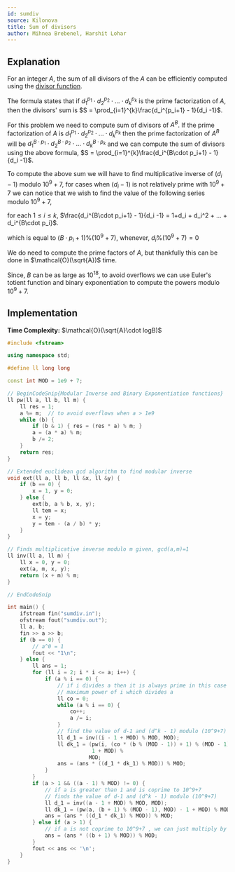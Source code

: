 ```yaml
---
id: sumdiv
source: Kilonova
title: Sum of divisors
author: Mihnea Brebenel, Harshit Lohar
---
```


## Explanation

For an integer $A$, the sum of all divisors of the $A$ can be efficiently
computed using the
[divisor function](https://en.wikipedia.org/wiki/Divisor_function).

The formula states that if $d_1^{p_1} \cdot d_2^{p_2} \cdot ... \cdot d_k^{p_k}$
is the prime factorization of $A$, then the divisors' sum is
$S = \prod_{i=1}^{k}\frac{d_i^{p_i+1} - 1}{d_i -1}$.

For this problem we need to compute sum of divisors of $A^B$. If the prime
factorization of $A$ is $d_1^{p_1} \cdot d_2^{p_2} \cdot ... \cdot d_k^{p_k}$
then the prime factorization of $A^B$ will be
$d_1^{B\cdot p_1} \cdot d_2^{B\cdot p_2} \cdot ... \cdot d_k^{B\cdot p_k}$ and we can compute
the sum of divisors using the above formula,
$S = \prod_{i=1}^{k}\frac{d_i^{B\cdot p_i+1} - 1}{d_i -1}$.

To compute the above sum we will have to find multiplicative inverse of
$(d_i-1)$ modulo $10^9+7$, for cases when $(d_i-1)$ is not relatively prime with
$10^9+7$ we can notice that we wish to find the value of the following series
modulo $10^9+7$,

for each $1 \le i \le k$,
$\frac{d_i^{B\cdot p_i+1} - 1}{d_i -1} = 1+d_i + d_i^2 + ... + d_i^{B\cdot p_i}$.

which is equal to $(B\cdot p_i+1)\%(10^9+7)$, whenever, $d_i\%(10^9+7)=0$

We do need to compute the prime factors of $A$, but thankfully this can be done
in $\mathcal{O}(\sqrt{A})$ time.

Since, $B$ can be as large as $10^{18}$, to avoid overflows we can use Euler's
totient function and binary exponentiation to compute the powers modulo
$10^9+7$.

## Implementation

**Time Complexity:** $\mathcal{O}(\sqrt{A}\cdot logB)$

<LanguageSection>
<CPPSection>

```cpp
#include <fstream>

using namespace std;

#define ll long long

const int MOD = 1e9 + 7;

// BeginCodeSnip{Modular Inverse and Binary Exponentiation functions}
ll pw(ll a, ll b, ll m) {
	ll res = 1;
	a %= m;  // to avoid overflows when a > 1e9
	while (b) {
		if (b & 1) { res = (res * a) % m; }
		a = (a * a) % m;
		b /= 2;
	}
	return res;
}

// Extended euclidean gcd algorithm to find modular inverse
void ext(ll a, ll b, ll &x, ll &y) {
	if (b == 0) {
		x = 1, y = 0;
	} else {
		ext(b, a % b, x, y);
		ll tem = x;
		x = y;
		y = tem - (a / b) * y;
	}
}

// Finds multiplicative inverse modulo m given, gcd(a,m)=1
ll inv(ll a, ll m) {
	ll x = 0, y = 0;
	ext(a, m, x, y);
	return (x + m) % m;
}

// EndCodeSnip

int main() {
	ifstream fin("sumdiv.in");
	ofstream fout("sumdiv.out");
	ll a, b;
	fin >> a >> b;
	if (b == 0) {
		// a^0 = 1
		fout << "1\n";
	} else {
		ll ans = 1;
		for (ll i = 2; i * i <= a; i++) {
			if (a % i == 0) {
				// if i divides a then it is always prime in this case
				// maximum power of i which divides a
				ll co = 0;
				while (a % i == 0) {
					co++;
					a /= i;
				}
				// find the value of d-1 and (d^k - 1) modulo (10^9+7)
				ll d_1 = inv((i - 1 + MOD) % MOD, MOD);
				ll dk_1 = (pw(i, (co * (b % (MOD - 1)) + 1) % (MOD - 1), MOD) -
				           1 + MOD) %
				          MOD;
				ans = (ans * ((d_1 * dk_1) % MOD)) % MOD;
			}
		}
		if (a > 1 && ((a - 1) % MOD) != 0) {
			// if a is greater than 1 and is coprime to 10^9+7
			// finds the value of d-1 and (d^k - 1) modulo (10^9+7)
			ll d_1 = inv((a - 1 + MOD) % MOD, MOD);
			ll dk_1 = (pw(a, (b + 1) % (MOD - 1), MOD) - 1 + MOD) % MOD;
			ans = (ans * ((d_1 * dk_1) % MOD)) % MOD;
		} else if (a > 1) {
			// if a is not coprime to 10^9+7 , we can just multiply by (b+1)
			ans = (ans * ((b + 1) % MOD)) % MOD;
		}
		fout << ans << '\n';
	}
}
```

</CPPSection>
</LanguageSection>
